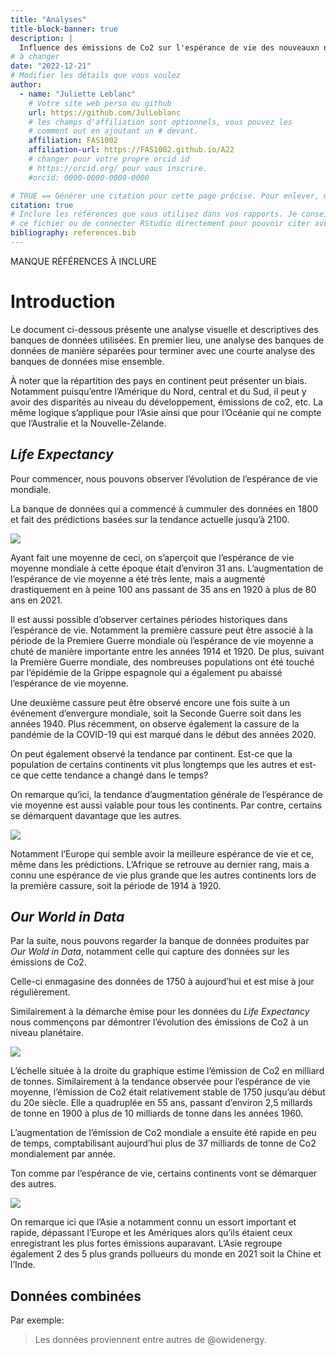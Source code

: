 ```yaml
---
title: "Analyses"
title-block-banner: true
description: | 
  Influence des émissions de Co2 sur l'espérance de vie des nouveauxn nés.
# à changer
date: "2022-12-21"
# Modifier les détails que vous voulez
author:
  - name: "Juliette Leblanc"
    # Votre site web perso ou github
    url: https://github.com/JulLeblanc
    # les champs d'affiliation sont optionnels, vous pouvez les
    # comment out en ajoutant un # devant.
    affiliation: FAS1002
    affiliation-url: https://FAS1002.github.io/A22
    # changer pour votre propre orcid id
    # https://orcid.org/ pour vous inscrire.
    #orcid: 0000-0000-0000-0000

# TRUE == Générer une citation pour cette page précise. Pour enlever, mettre false.
citation: true
# Inclure les références que vous utilisez dans vos rapports. Je conseille Zotero pour construire
# ce fichier ou de connecter RStudio directement pour pouvoir citer avec @nom-de-reference.
bibliography: references.bib
---
```


MANQUE RÉFÉRENCES À INCLURE

# Introduction

Le document ci-dessous présente une analyse visuelle et descriptives des banques de données utilisées. En premier lieu, une analyse des banques de données de manière séparées pour terminer avec une courte analyse des banques de données mise ensemble.

À noter que la répartition des pays en continent peut présenter un biais. Notamment puisqu'entre l'Amérique du Nord, central et du Sud, il peut y avoir des disparités au niveau du développement, émissions de co2, etc. La même logique s'applique pour l'Asie ainsi que pour l'Océanie qui ne compte que l'Australie et la Nouvelle-Zélande.

## *Life Expectancy*

Pour commencer, nous pouvons observer l'évolution de l'espérance de vie mondiale.

La banque de données qui a commencé à cummuler des données en 1800 et fait des prédictions basées sur la tendance actuelle jusqu'à 2100.

![](figures/graph_life_world.png)

Ayant fait une moyenne de ceci, on s'aperçoit que l'espérance de vie moyenne mondiale à cette époque était d'environ 31 ans. L'augmentation de l'espérance de vie moyenne a été très lente, mais a augmenté drastiquement en à peine 100 ans passant de 35 ans en 1920 à plus de 80 ans en 2021.

Il est aussi possible d'observer certaines périodes historiques dans l'espérance de vie. Notamment la première cassure peut être associé à la période de la Premiere Guerre mondiale où l'espérance de vie moyenne a chuté de manière importante entre les années 1914 et 1920. De plus, suivant la Première Guerre mondiale, des nombreuses populations ont été touché par l'épidémie de la Grippe espagnole qui a également pu abaissé l'espérance de vie moyenne.

Une deuxième cassure peut être observé encore une fois suite à un événement d'envergure mondiale, soit la Seconde Guerre soit dans les années 1940. Plus récemment, on observe également la cassure de la pandémie de la COVID-19 qui est marqué dans le début des années 2020.

On peut également observé la tendance par continent. Est-ce que la population de certains continents vit plus longtemps que les autres et est-ce que cette tendance a changé dans le temps?

On remarque qu'ici, la tendance d'augmentation générale de l'espérance de vie moyenne est aussi valable pour tous les continents. Par contre, certains se démarquent davantage que les autres.

![](figures/graph_life_continent.png)

Notamment l'Europe qui semble avoir la meilleure espérance de vie et ce, même dans les prédictions. L'Afrique se retrouve au dernier rang, mais a connu une espérance de vie plus grande que les autres continents lors de la première cassure, soit la période de 1914 à 1920.

## *Our World in Data*

Par la suite, nous pouvons regarder la banque de données produites par *Our Wold in Data*, notamment celle qui capture des données sur les émissions de Co2.

Celle-ci enmagasine des données de 1750 à aujourd'hui et est mise à jour régulièrement.

Similairement à la démarche émise pour les données du *Life Expectancy* nous commençons par démontrer l'évolution des émissions de Co2 à un niveau planétaire.

![](figures/graph_co2_world.png)

L'échelle située à la droite du graphique estime l'émission de Co2 en milliard de tonnes. Similairement à la tendance observée pour l'espérance de vie moyenne, l'émission de Co2 était relativement stable de 1750 jusqu'au début du 20e siècle. Elle a quadruplée en 55 ans, passant d'environ 2,5 millards de tonne en 1900 à plus de 10 milliards de tonne dans les années 1960.

L'augmentation de l'émission de Co2 mondiale a ensuite été rapide en peu de temps, comptabilisant aujourd'hui plus de 37 milliards de tonne de Co2 mondialement par année.

Ton comme par l'espérance de vie, certains continents vont se démarquer des autres.

![](figures/graph_co2_continent.png)

On remarque ici que l'Asie a notamment connu un essort important et rapide, dépassant l'Europe et les Amériques alors qu'ils étaient ceux enregistrant les plus fortes émissions auparavant. L'Asie regroupe également 2 des 5 plus grands pollueurs du monde en 2021 soit la Chine et l'Inde.


## Données combinées



Par exemple:

> Les données proviennent entre autres de @owidenergy.
